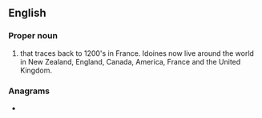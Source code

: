 {{also|idoine}}
==English==

===Proper noun===
{{en-proper noun}}

# {{surname|en|from=Old French}} that traces back to 1200's in France. Idoines now live around the world in New Zealand, England, Canada, America, France and the United Kingdom.

===Anagrams===
* {{anagrams|en|a=deiino|iodine}}